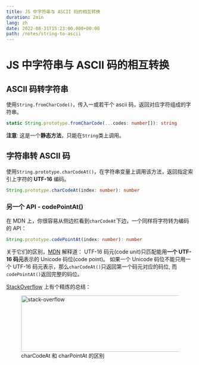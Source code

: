 ```yaml
---
title: JS 中字符串与 ASCII 码的相互转换
duration: 2min
lang: zh
date: 2022-08-31T15:23:00.000+00:00
path: /notes/string-to-ascii
---
```


# JS 中字符串与 ASCII 码的相互转换

## ASCII 码转字符串

使用`String.fromCharCode()`，传入一或若干个 ascii 码，返回对应字符组成的字符串。

``` ts
static String.prototype.fromCharCode(...codes: number[]): string
```

**注意**: 这是一个**静态方法**，只能在`String`类上调用。

## 字符串转 ASCII 码

使用`String.prototype.charCodeAt()`，在字符串变量上调用该方法，返回指定索引上字符的 **UTF-16** 编码。

``` ts
String.prototype.charCodeAt(index: number): number
```

### 另一个 API - codePointAt()

在 MDN 上，你很容易从侧边栏看到`charCodeAt`下边，一个同样将字符转为编码的 API：

``` ts
String.prototype.codePointAt(index: number): number
```

关于它们的区别，[MDN](https://developer.mozilla.org/en-US/docs/Web/JavaScript/Reference/Global_Objects/String/charCodeAt) 解释道： UTF-16 码元(code unit)只匹配能用**一个 UTF-16 码元**表示的 Unicode 码位(code point)。
如果一个 Unicode 码位不能只用一个 UTF-16 码元表示，那么`charCodeAt()`只返回第一个码元对应的码位,
而`codePointAt()`返回完整的码位。

[StackOverflow](https://stackoverflow.com/questions/36527642/difference-between-codepointat-and-charcodeat) 上有个精炼的总结：

<figure>
  <picture>
    <source type="image/avif" srcSet="/images/string-to-ascii/stackoverflow.avif" />
    <source type="image/webp" srcSet="/images/string-to-ascii/stackoverflow.webp" />
    <img width="822" height="151" alt="stack-overflow" src="/images/string-to-ascii/stackoverflow.png" className="invertable" />  
  </picture>
  <figcaption>charCodeAt 和 charPointAt 的区别</figcaption>
</figure>